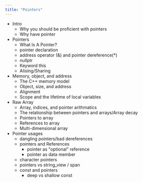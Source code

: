 ```yaml
---
title: "Pointers"
---
```


- Intro
  + Why you should be proficient with pointers
  + Why have pointer
- Pointers
  + What Is A Pointer?
  + pointer declaration
  + address operator (&) and pointer dereference(*)
  + nullptr
  + Keyword this
  + Alising/Sharing
- Memory, object, and address
  + The C++ memory model
  + Object, size, and address
  + Alignment
  + Scope and the lifetime of local variables
- Raw Array
  + Array, indices, and pointer arithmatics
  + The relationship between pointers and arrays/Array decay
  + Pointers to array
  + References to array
  + Multi-dimensional array
- Pointer usages
  + dangling pointers/bad dereferences
  + pointers and References
    + pointer as "optional" reference
    + pointer as data member
  + character pointers
  + pointers vs string_view / span
  + const and pointers
    + deep vs shallow const